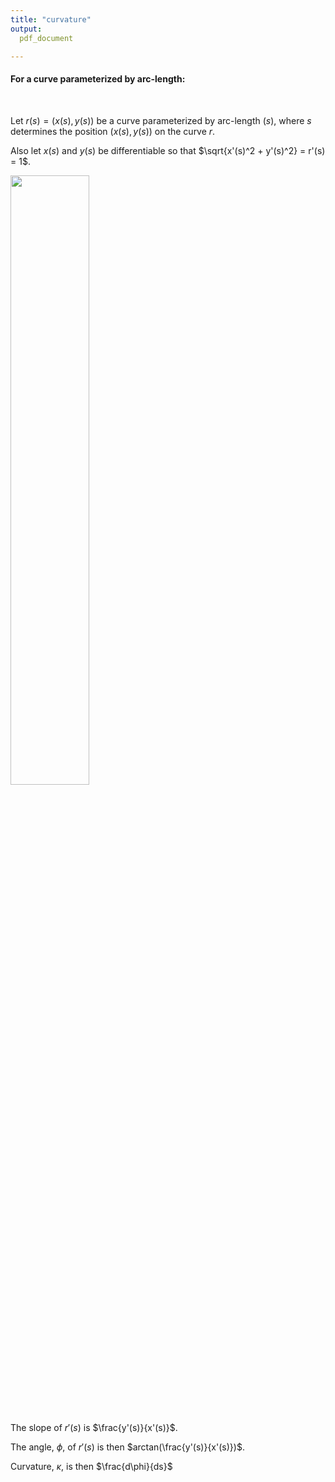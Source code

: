 ```yaml
---
title: "curvature"
output: 
  pdf_document

---
```


#### For a curve parameterized by arc-length:

&nbsp;

Let $r(s) = (x(s), y(s))$ be a curve parameterized by arc-length ($s$), where $s$ determines the position $(x(s), y(s))$ on the curve $r$. &nbsp;


Also let $x(s)$ and $y(s)$ be differentiable so that $\sqrt{x'(s)^2 + y'(s)^2} = r'(s) = 1$.


![](Figures/Figure_11.jpg){width=50%}

&nbsp;

The slope of $r'(s)$ is $\frac{y'(s)}{x'(s)}$. 

The angle, $\phi$, of $r'(s)$ is then $arctan(\frac{y'(s)}{x'(s)})$.

Curvature, $\kappa$, is then $\frac{d\phi}{ds}$



